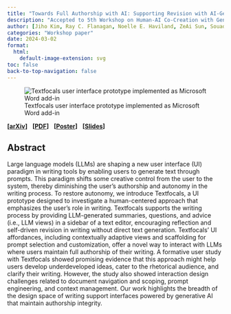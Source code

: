 ```yaml
---
title: "Towards Full Authorship with AI: Supporting Revision with AI-Generated Views"
description: "Accepted to 5th Workshop on Human-AI Co-Creation with Generative Models (HAI-GEN) at ACM IUI 2024"
author: [Jiho Kim, Ray C. Flanagan, Noelle E. Haviland, ZeAi Sun, Souad N. Yakubu, Edom A. Maru, Kenneth C. Arnold]
categories: "Workshop paper"
date: 2024-03-02
format:
  html:
    default-image-extension: svg
toc: false
back-to-top-navigation: false
---
```


![Textfocals user interface prototype implemented as Microsoft Word add-in](Textfocals.svg){fig-alt="Textfocals user interface prototype implemented as Microsoft Word add-in"}

**[<a class="link" href="https://arxiv.org/abs/2403.01055">arXiv</a>]**
&nbsp;
**[<a class="link" href="https://arxiv.org/pdf/2403.01055.pdf>">PDF</a>]**
&nbsp;
**[<a class="link" href="https://docs.google.com/drawings/d/1VoC5iZqSQemHDAV23cCFmxoq3AMkmeOdXeF3ZD-JxN4/edit?usp=sharing">Poster</a>]**
&nbsp;
**[<a class="link" href="https://docs.google.com/presentation/d/1dvL24PknqS6zdHVZx2q2jr6MqLBHij8XGuj1E-2hAXs/edit?usp=sharing">Slides</a>]**

## Abstract

Large language models (LLMs) are shaping a new user interface (UI) paradigm in writing tools by enabling users to generate text through prompts. This paradigm shifts some creative control from the user to the system, thereby diminishing the user's authorship and autonomy in the writing process. To restore autonomy, we introduce Textfocals, a UI prototype designed to investigate a human-centered approach that emphasizes the user's role in writing. Textfocals supports the writing process by providing LLM-generated summaries, questions, and advice (i.e., LLM views) in a sidebar of a text editor, encouraging reflection and self-driven revision in writing without direct text generation. Textfocals' UI affordances, including contextually adaptive views and scaffolding for prompt selection and customization, offer a novel way to interact with LLMs where users maintain full authorship of their writing. A formative user study with Textfocals showed promising evidence that this approach might help users develop underdeveloped ideas, cater to the rhetorical audience, and clarify their writing. However, the study also showed interaction design challenges related to document navigation and scoping, prompt engineering, and context management. Our work highlights the breadth of the design space of writing support interfaces powered by generative AI that maintain authorship integrity.
